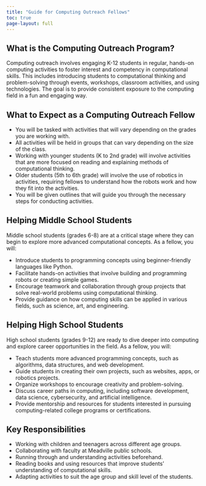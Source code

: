 ```yaml
---
title: "Guide for Computing Outreach Fellows"
toc: true
page-layout: full
---
```


## What is the Computing Outreach Program?

Computing outreach involves engaging K-12 students in regular, hands-on computing activities to foster interest and competency in computational skills. This includes introducing students to computational thinking and problem-solving through events, workshops, classroom activities, and using technologies. The goal is to provide consistent exposure to the computing field in a fun and engaging way.

## What to Expect as a Computing Outreach Fellow

* You will be tasked with activities that will vary depending on the grades you are working with.
* All activities will be held in groups that can vary depending on the size of the class.
* Working with younger students (K to 2nd grade) will involve activities that are more focused on reading and explaining methods of computational thinking.
* Older students (5th to 6th grade) will involve the use of robotics in activities, requiring fellows to understand how the robots work and how they fit into the activities.
* You will be given outlines that will guide you through the necessary steps for conducting activities.

## Helping Middle School Students

Middle school students (grades 6-8) are at a critical stage where they can begin to explore more advanced computational concepts. As a fellow, you will:

* Introduce students to programming concepts using beginner-friendly languages like Python.
* Facilitate hands-on activities that involve building and programming robots or creating simple games.
* Encourage teamwork and collaboration through group projects that solve real-world problems using computational thinking.
* Provide guidance on how computing skills can be applied in various fields, such as science, art, and engineering.

## Helping High School Students

High school students (grades 9-12) are ready to dive deeper into computing and explore career opportunities in the field. As a fellow, you will:

* Teach students more advanced programming concepts, such as algorithms, data structures, and web development.
* Guide students in creating their own projects, such as websites, apps, or robotics projects.
* Organize workshops to encourage creativity and problem-solving.
* Discuss career paths in computing, including software development, data science, cybersecurity, and artificial intelligence.
* Provide mentorship and resources for students interested in pursuing computing-related college programs or certifications.

## Key Responsibilities

* Working with children and teenagers across different age groups.
* Collaborating with faculty at Meadville public schools.
* Running through and understanding activities beforehand.
* Reading books and using resources that improve students' understanding of computational skills.
* Adapting activities to suit the age group and skill level of the students.
